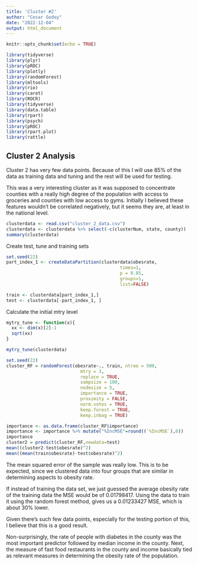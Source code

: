```yaml
---
title: 'Cluster #2'
author: "Cesar Godoy"
date: "2022-12-04"
output: html_document
---
```


```r
knitr::opts_chunk$set(echo = TRUE)
```

```r
library(tidyverse)
library(plyr)
library(pROC)
library(plotly)
library(randomForest)
library(mltools)
library(rio)
library(caret)
library(ROCR)
library(tidyverse)
library(data.table)
library(rpart)
library(psych)
library(pROC)
library(rpart.plot)
library(rattle)
```

## Cluster 2 Analysis
Cluster 2 has very few data points. Because of this I will use 85% of the data as training data and tuning and the rest will be used for testing.

This was a very interesting cluster as it was supposed to concentrate counties with a really high degree of the population with access to groceries and counties with low access to gyms. Initially I believed these features wouldn't be correlated negatively, but it seems they are, at least in the national level.
```r
clusterdata <- read.csv("cluster_2_data.csv")
clusterdata <- clusterdata %>% select(-c(clusterNum, state, county))
summary(clusterdata)

```


Create test, tune and training sets 
```r
set.seed(22)
part_index_1 <- createDataPartition(clusterdata$obesrate,
                                           times=1,
                                           p = 0.85,
                                           groups=1,
                                           list=FALSE)

train <- clusterdata[part_index_1,]
test <- clusterdata[-part_index_1, ]

```

Calculate the initial mtry level 
```r
mytry_tune <- function(x){
  xx <- dim(x)[2]-1
  sqrt(xx)
}

mytry_tune(clusterdata)
```

```r
set.seed(22)
cluster_RF = randomForest(obesrate~., train, ntree = 500,
                            mtry = 3,            
                            replace = TRUE,      
                            sampsize = 100,      
                            nodesize = 5,        
                            importance = TRUE,   
                            proximity = FALSE,    
                            norm.votes = TRUE,   
                            keep.forest = TRUE,  
                            keep.inbag = TRUE)   
```

```r
importance <- as.data.frame(cluster_RF$importance)
importance <- importance %>% mutate("%IncMSE"=round((`%IncMSE`),6))
importance
cluster2 = predict(cluster_RF,newdata=test)
mean((cluster2-test$obesrate)^2)
mean((mean(train$obesrate)-test$obesrate)^2)
```
The mean squared error of the sample was really low. This is to be expected, since we clustered data into four groups that are similar in determining aspects to obesity rate.

If instead of training the data set, we just guessed the average obesity rate of the training data the MSE would be of 0.01798417. Using the data to train it using the random forest method, gives us a 0.01233427 MSE, which is about 30% lower. 

Given there's such few data points, especially for the testing portion of this, I believe that this is a good result.

Non-surprisingly, the rate of people with diabetes in the county was the most important predictor followed by median income in the county. Next, the measure of fast food restaurants in the county and income basically tied as relevant measures in determining the obesity rate of the population.